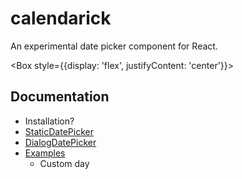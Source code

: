 

# calendarick
An experimental date picker component for React.

<Box style={{display: 'flex', justifyContent: 'center'}}>
  <StaticDatePickerExample/>
</Box>



## Documentation
- Installation?
- [StaticDatePicker](/StaticDatePicker)
- [DialogDatePicker](/DialogDatePicker)
- [Examples](/examples)
  - Custom day
